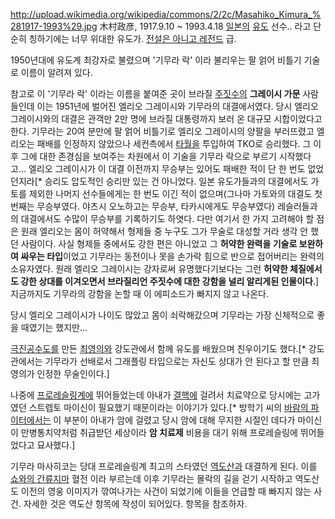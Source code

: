 http://upload.wikimedia.org/wikipedia/commons/2/2c/Masahiko_Kimura_%281917-1993%29.jpg
木村政彦, 1917.9.10 ~ 1993.4.18
[[일본]]의 [[유도]] 선수.. 라고 단순히 칭하기에는 너무 위대한 유도가. [[전설은 아니고 레전드]] 급.

1950년대에 유도계 최강자로 불렸으며 '기무라 락' 이라 불리우는 팔 얽어 비틀기 기술로 이름이 알려져 있다.

참고로 이 '기무라 락' 이라는 이름을 붙여준 곳이 브라질 [[주짓수]]의 '''그레이시 가문''' 사람들인데 이는 1951년에 벌어진 엘리오 그레이시와 기무라의 대결에서였다. 당시 엘리오 그레이시와의 대결은 관객만 2만 명에 브라질 대통령까지 보러 온 대규모 시합이었다고 한다. 기무라는 20여 분만에 팔 얽어 비틀기로 엘리오 그레이시의 양팔을 부러뜨렸고 엘리오는 패배를 인정하지 않았으나 세컨측에서 [[타월]]을 투입하여 TKO로 승리했다. 그 이후 그에 대한 존경심을 보여주는 차원에서 이 기술을 기무라 락으로 부르기 시작했다고... 엘리오 그레이시가 이 대결 이전까지 무승부는 있어도 패배한 적이 단 한 번도 없었던지라[* 승리도 압도적인 승리만 있는 건 아니었다. 일본 유도가들과의 대결에서도 가토를 제외한 나머지 선수들에게는 한 번도 이긴 적이 없으며(그나마 가토와의 대결도 첫번째는 무승부였다. 야츠시 오노하고는 무승부, 타카시에게도 무승부였다) 레슬러들과의 대결에서도 수많이 무승부를 기록하기도 하엿다. 다만 여기서 한 가지 고려해야 할 점은 원래 엘리오는 몸이 허약해서 형제들 중 누구도 그가 무술로 대성할 거라 생각 안 했던 사람이다. 사실 형제들 중에서도 강한 편은 아니었고 그 '''허약한 완력을 기술로 보완하여 싸우는 타입'''이었고 기무라는 동전이나 못을 손가락 힘으로 반으로 접어버리는 완력의 소유자였다. 원래 엘리오 그레이시는 강자로써 유명했다기보다는 그런 '''허약한 체질에서도 강한 상대를 이겨오면서 브라질리언 주짓수에 대한 강함을 널리 알리게된 인물이다'''.] 지금까지도 기무라의 강함을 논할 때 이 에피소드가 빠지지 않고 나온다. 

당시 엘리오 그레이시가 나이도 많았고 몸이 쇠락해갔으며 기무라는 가장 신체적으로 좋을 때였기는 했지만...

[[극진공수도]]를 만든 [[최영의]]와 강도관에서 함께 유도를 배웠으며 친우이기도 했다.[* 강도관에서는 기무라가 선배로서 그래플링 타입으로는 자신도 상대가 안 된다고 할 만큼 최영의가 인정한 무술인이다.]

나중에 [[프로레슬링]]계에 뛰어들었는데 아내가 [[결핵]]에 걸려서 치료약으로 당시에는 고가였던 스트렙토 마이신이 필요했기 때문이라는 이야기가 있다.[* 방학기 씨의 [[바람의 파이터]]에서는 이 부분이 아내가 암에 걸렸고 당시 암에 대해 무지한 시절인 데다가 마이신이 만병통치약처럼 취급받던 세상이라 '''암 치료제''' 비용을 대기 위해 프로레슬링에 뛰어들었다고 묘사했다.]

기무라 마사히코는 당대 프로레슬링계 최고의 스타였던 [[역도산]]과 대결하게 된다. 이를 [[쇼와의 간류지마]] 혈전 이라 부르는데 이후 기무라는 몰락의 길을 걷기 시작하고 역도산도 이전의 영웅 이미지가 깎여나가는 사건이 되었기에 이들을 언급할 때 빠지지 않는 사건. 자세한 것은 역도산 항목에 작성이 되어있다. 항목을 참조하자.
